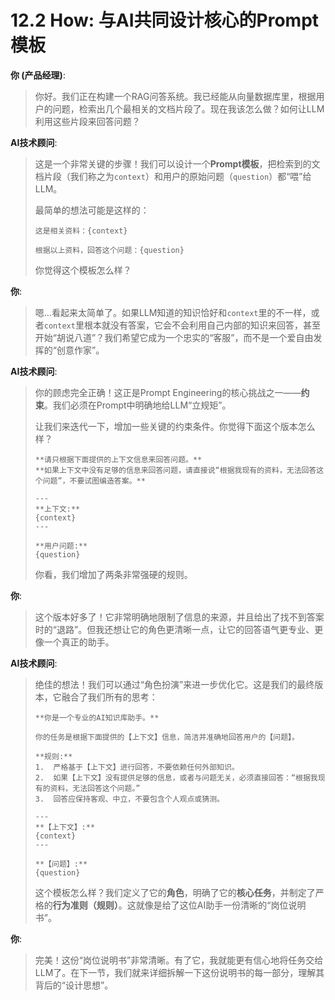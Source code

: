 # 12.2 How: 与AI共同设计核心的Prompt模板

::: {.callout-note title="与AI的探索之旅"}
**你 (产品经理)**:

> 你好。我们正在构建一个RAG问答系统。我已经能从向量数据库里，根据用户的问题，检索出几个最相关的文档片段了。现在我该怎么做？如何让LLM利用这些片段来回答问题？

**AI技术顾问**:

> 这是一个非常关键的步骤！我们可以设计一个**Prompt模板**，把检索到的文档片段（我们称之为`context`）和用户的原始问题（`question`）都“喂”给LLM。
>
> 最简单的想法可能是这样的：
>
> ```
> 这是相关资料：{context}
>
> 根据以上资料，回答这个问题：{question}
> ```
>
> 你觉得这个模板怎么样？

**你**:

> 嗯...看起来太简单了。如果LLM知道的知识恰好和`context`里的不一样，或者`context`里根本就没有答案，它会不会利用自己内部的知识来回答，甚至开始“胡说八道”？我们希望它成为一个忠实的“客服”，而不是一个爱自由发挥的“创意作家”。

**AI技术顾问**:

> 你的顾虑完全正确！这正是Prompt Engineering的核心挑战之一——**约束**。我们必须在Prompt中明确地给LLM“立规矩”。
>
> 让我们来迭代一下，增加一些关键的约束条件。你觉得下面这个版本怎么样？
>
> ```
> **请只根据下面提供的上下文信息来回答问题。**
> **如果上下文中没有足够的信息来回答问题，请直接说“根据我现有的资料，无法回答这个问题”，不要试图编造答案。**
>
> ---
> **上下文:**
> {context}
> ---
>
> **用户问题:**
> {question}
> ```
>
> 你看，我们增加了两条非常强硬的规则。

**你**:

> 这个版本好多了！它非常明确地限制了信息的来源，并且给出了找不到答案时的“退路”。但我还想让它的角色更清晰一点，让它的回答语气更专业、更像一个真正的助手。

**AI技术顾问**:

> 绝佳的想法！我们可以通过“角色扮演”来进一步优化它。这是我们的最终版本，它融合了我们所有的思考：
>
> ```
> **你是一个专业的AI知识库助手。**
>
> 你的任务是根据下面提供的【上下文】信息，简洁并准确地回答用户的【问题】。
>
> **规则:**
> 1.  严格基于【上下文】进行回答，不要依赖任何外部知识。
> 2.  如果【上下文】没有提供足够的信息，或者与问题无关，必须直接回答：“根据我现有的资料，无法回答这个问题。”
> 3.  回答应保持客观、中立，不要包含个人观点或猜测。
>
> ---
> **【上下文】:**
> {context}
> ---
>
> **【问题】:**
> {question}
> ```
>
> 这个模板怎么样？我们定义了它的**角色**，明确了它的**核心任务**，并制定了严格的**行为准则（规则）**。这就像是给了这位AI助手一份清晰的“岗位说明书”。

**你**:

> 完美！这份“岗位说明书”非常清晰。有了它，我就能更有信心地将任务交给LLM了。在下一节，我们就来详细拆解一下这份说明书的每一部分，理解其背后的“设计思想”。
:::
